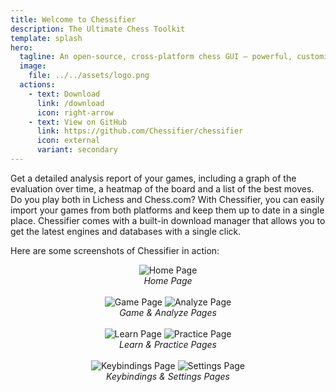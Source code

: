 ```yaml
---
title: Welcome to Chessifier
description: The Ultimate Chess Toolkit
template: splash
hero:
  tagline: An open-source, cross-platform chess GUI — powerful, customizable, and easy to use. The ultimate toolkit for chess enthusiasts and professionals alike.
  image:
    file: ../../assets/logo.png
  actions:
    - text: Download
      link: /download
      icon: right-arrow
    - text: View on GitHub
      link: https://github.com/Chessifier/chessifier
      icon: external
      variant: secondary
---
```



<CardGrid stagger>
	<Card title="Game Analysis" icon="seti:stylus">
		Get a detailed analysis report of your games, including a graph of the evaluation over time, a heatmap of the board and a list of the best moves.
	</Card>
	<Card title="Personal database" icon="seti:db">
		Do you play both in Lichess and Chess.com? With Chessifier, you can easily import your games from both platforms and keep them up to date in a single place.
	</Card>
	<Card title="Download manager" icon="cloud-download">
		Chessifier comes with a built-in download manager that allows you to get the latest engines and databases with a single click.
	</Card>
</CardGrid>

Here are some screenshots of Chessifier in action:

<div align="center">
  <img src="./home-page.png" alt="Home Page" />
  <br />
  <em>Home Page</em>
  <br /><br />
  <img src="./game-page.png" alt="Game Page" />
  <img src="./analyze-page.png" alt="Analyze Page" />
  <br />
  <em>Game & Analyze Pages</em>
  <br /><br />
  <img src="./learn-page.png" alt="Learn Page" />
  <img src="./practice-page.png" alt="Practice Page" />
  <br />
  <em>Learn & Practice Pages</em>
  <br /><br />
  <img src="./keybindings-page.png" alt="Keybindings Page" />
  <img src="./settings-page.png" alt="Settings Page" />
  <br />
  <em>Keybindings & Settings Pages</em>
</div>
